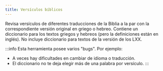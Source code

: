 ```yaml
---
title: Versículos bíblicos
---
```



Revisa versículos de diferentes traducciones de la Biblia a la par con la correspondiente versión original en griego o hebreo.
Contiene un diccionario para los textos griegos y hebreos (pero la definiciones están en inglés). No incluye diccionario para textos de la versión de los LXX.

:::info
Esta herramienta posee varios "bugs". Por ejemplo:
- A veces hay dificultades en cambiar de idioma o traducción.
- El diccionario no te deja elegir más de una palabra por versículo.
:::

<App />